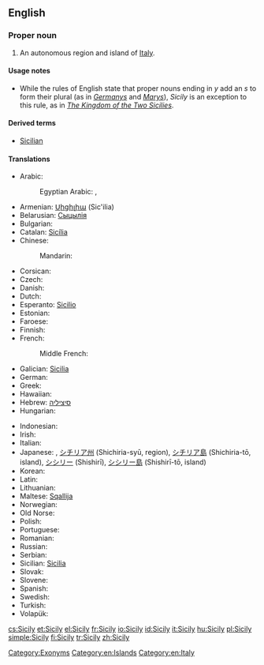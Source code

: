 ==English==

===Proper noun===
{{wikipedia}}
{{en-proper noun|Sicilies}} {{italbrac|see Usage notes below}}

# An autonomous region and island of [[Italy]].

====Usage notes====
* While the rules of English state that proper nouns ending in ''y'' add an ''s'' to form their plural (as in ''[[Germany]]s'' and ''[[Mary]]s''), ''Sicily'' is an exception to this rule, as in ''[[w:Kingdom of the Two Sicilies|The Kingdom of the Two Sicilies]]''.

====Derived terms====
* [[Sicilian]]

====Translations====
{{trans-top|island}}
* Arabic: {{t|ar|صقلية|f|tr=Siqilya}}
*: Egyptian Arabic: {{tø|arz|صقلية|f|tr=ṣaqaleia|sc=Arab}}, {{tø|arz|سيسيليا|f|tr=sisilia|sc=Arab}}
* Armenian: [[Սիցիլիա]] (Sic'ilia)
* Belarusian: [[Сыцылія]]
* Bulgarian: {{t-|bg|Сицилия}}
* Catalan: [[Sicília]]
* Chinese:
*: Mandarin: {{t|cmn|西西里|tr=Xixīlǐ|sc=Hani}}
* Corsican: {{t|co|Sicilia}}
* Czech: {{t-|cs|Sicílie|f}}
* Danish: {{t-|da|Sicilien}}
* Dutch: {{t+|nl|Sicilië|n}}
* Esperanto: [[Sicilio]]
* Estonian: {{t-|et|Sitsiilia}}
* Faroese: {{t|fo|Sikiloy|f}}
* Finnish: {{t+|fi|Sisilia}}
* French: {{t+|fr|Sicile|f}}
*: Middle French: {{tø|frm|Sycile|f}}
* Galician: [[Sicilia#Galician|Sicilia]]
* German: {{t+|de|Sizilien}}
* Greek: {{t+|el|Σικελία|f|tr=Sikelía|sc=Grek}}
* Hawaiian: {{tø|haw|Kikilia}}
* Hebrew: [[סיציליה]]
* Hungarian: {{t|hu|Szicília}}
{{trans-mid}}
* Indonesian: {{t-|id|Sisilia|xs=Indonesian}}
* Irish: {{t|ga|Sicil|f|alt=An tSicil}}
* Italian: {{t+|it|Sicilia|f}}
* Japanese: {{t-|ja|シチリア|tr=Shichiria}}, [[シチリア州]] (Shichiria-syū, region), [[シチリア島]] (Shichiria-tō, island), [[シシリー]] (Shishirī), [[シシリー島]] (Shishirī-tō, island)
* Korean: {{t|ko|시실리|tr=Sisilli}}
* Latin: {{t-|la|Sicilia|f}}
* Lithuanian: {{t-|lt|Sicilija|xs=Lithuanian}}
* Maltese: [[Sqallija]]
* Norwegian: {{t-|no|Sicilia}}
* Old Norse: {{tø|non|Sikiley|f}}
* Polish: {{t+|pl|Sycylia}}
* Portuguese: {{t-|pt|Sicília}}
* Romanian: {{t-|ro|Sicilia}}
* Russian: {{t+|ru|Сицилия|f|tr=Sicílija}}
* Serbian: {{t-|sr|Сицилија|sc=Cyrl}}
* Sicilian: [[Sicilia#Sicilian|Sicilia]] {{f}}
* Slovak: {{t-|sk|Sicília}}
* Slovene: {{t+|sl|Sicilija}}
* Spanish: {{t+|es|Sicilia}}
* Swedish: {{t-|sv|Sicilien}}
* Turkish: {{t+|tr|Sicilya}}
* Volapük: {{t|vo|Sikileän}}
{{trans-bottom}}

[[Category:Exonyms]]
[[Category:en:Islands]]
[[Category:en:Italy]]

[[cs:Sicily]]
[[et:Sicily]]
[[el:Sicily]]
[[fr:Sicily]]
[[io:Sicily]]
[[id:Sicily]]
[[it:Sicily]]
[[hu:Sicily]]
[[pl:Sicily]]
[[simple:Sicily]]
[[fi:Sicily]]
[[tr:Sicily]]
[[zh:Sicily]]